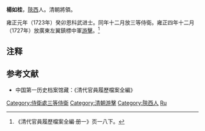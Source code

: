 '''楊如桂'''，[[陝西|陝西]]人。清朝將領。  

雍正元年（1723年）癸卯恩科武进士。同年十二月放三等侍衛。雍正四年十二月（1727年）放廣東左翼鎮標中軍[[游擊|游擊]]。<ref>《清代官員履歷檔案全編·册一》页一八下。</ref>

==注释==
{{reflist}}

==参考文献==
*中国第一历史档案馆藏：《清代官員履歷檔案全編》

{{雍正元年癸卯恩科武殿試金榜}}
{{DEFAULTSORT:Yang楊}}
[[Category:侍衛處三等侍衛|Category:侍衛處三等侍衛]]
[[Category:清朝游擊|Category:清朝游擊]]
[[Category:陝西人|Category:陝西人]]
[[Category:楊姓|Ru]]